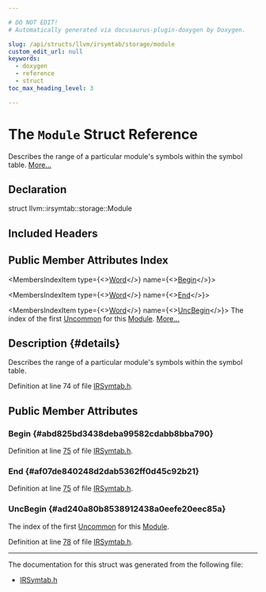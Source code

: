 ```yaml
---

# DO NOT EDIT!
# Automatically generated via docusaurus-plugin-doxygen by Doxygen.

slug: /api/structs/llvm/irsymtab/storage/module
custom_edit_url: null
keywords:
  - doxygen
  - reference
  - struct
toc_max_heading_level: 3

---
```





# The `Module` Struct Reference

<DoxygenPage pluginConfig={pluginConfig}>

Describes the range of a particular module&#39;s symbols within the symbol table. <a href="#details">More...</a>

## Declaration

<CodeBlock>struct llvm::irsymtab::storage::Module</CodeBlock>

## Included Headers

<IncludesList>
<IncludesListItem
  filePath="llvm/Object/IRSymtab.h"
  permalink="/docs/api/files/include/include/llvm/include/llvm/object/irsymtab-h"
  isLocal="true" />
</IncludesList>

## Public Member Attributes Index

<MembersIndex>

<MembersIndexItem
  type={<><a href="/docs/api/namespaces/llvm/irsymtab/storage/#ad2b23175625fe2187c025e9f539189a1">Word</a></>}
  name={<><a href="#abd825bd3438deba99582cdabb8bba790">Begin</a></>}>
</MembersIndexItem>

<MembersIndexItem
  type={<><a href="/docs/api/namespaces/llvm/irsymtab/storage/#ad2b23175625fe2187c025e9f539189a1">Word</a></>}
  name={<><a href="#af07de840248d2dab5362ff0d45c92b21">End</a></>}>
</MembersIndexItem>

<MembersIndexItem
  type={<><a href="/docs/api/namespaces/llvm/irsymtab/storage/#ad2b23175625fe2187c025e9f539189a1">Word</a></>}
  name={<><a href="#ad240a80b8538912438a0eefe20eec85a">UncBegin</a></>}>
The index of the first <a href="/docs/api/structs/llvm/irsymtab/storage/uncommon">Uncommon</a> for this <a href="/docs/api/structs/llvm/irsymtab/storage/module">Module</a>. <a href="#ad240a80b8538912438a0eefe20eec85a">More...</a>
</MembersIndexItem>

</MembersIndex>

## Description {#details}

Describes the range of a particular module&#39;s symbols within the symbol table.

Definition at line 74 of file <a href="/docs/api/files/include/include/llvm/include/llvm/object/irsymtab-h">IRSymtab.h</a>.

<SectionDefinition>

## Public Member Attributes

### Begin {#abd825bd3438deba99582cdabb8bba790}

<MemberDefinition
  prototype="Word llvm::irsymtab::storage::Module::Begin">

Definition at line <a href="/docs/api/files/include/include/llvm/include/llvm/object/irsymtab-h/#l00075">75</a> of file <a href="/docs/api/files/include/include/llvm/include/llvm/object/irsymtab-h">IRSymtab.h</a>.
</MemberDefinition>

### End {#af07de840248d2dab5362ff0d45c92b21}

<MemberDefinition
  prototype="Word llvm::irsymtab::storage::Module::End">

Definition at line <a href="/docs/api/files/include/include/llvm/include/llvm/object/irsymtab-h/#l00075">75</a> of file <a href="/docs/api/files/include/include/llvm/include/llvm/object/irsymtab-h">IRSymtab.h</a>.
</MemberDefinition>

### UncBegin {#ad240a80b8538912438a0eefe20eec85a}

<MemberDefinition
  prototype="Word llvm::irsymtab::storage::Module::UncBegin">
The index of the first <a href="/docs/api/structs/llvm/irsymtab/storage/uncommon">Uncommon</a> for this <a href="/docs/api/structs/llvm/irsymtab/storage/module">Module</a>.

Definition at line <a href="/docs/api/files/include/include/llvm/include/llvm/object/irsymtab-h/#l00078">78</a> of file <a href="/docs/api/files/include/include/llvm/include/llvm/object/irsymtab-h">IRSymtab.h</a>.
</MemberDefinition>

</SectionDefinition>

<hr/>

The documentation for this struct was generated from the following file:

<ul>
<li><a href="/docs/api/files/include/include/llvm/include/llvm/object/irsymtab-h">IRSymtab.h</a></li>
</ul>

</DoxygenPage>
